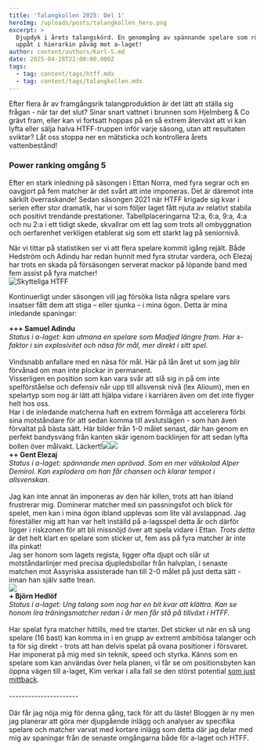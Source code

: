 ```yaml
---
title: 'Talangkollen 2025: Del 1'
heroImg: /uploads/posts/talangkollen_hero.png
excerpt: >
  Djupdyk i årets talangskörd. En genomgång av spännande spelare som rör sig
  uppåt i hierarkin påväg mot a-laget!
author: content/authors/Karl-S.md
date: 2025-04-28T22:00:00.000Z
tags:
  - tag: content/tags/htff.mdx
  - tag: content/tags/talangkollen.mdx
---
```


Efter flera år av framgångsrik talangproduktion är det lätt att ställa sig frågan - när tar det slut? Sinar snart vattnet i brunnen som Hjelmberg & Co grävt fram, eller kan vi fortsatt hoppas på en så extrem återväxt att vi kan lyfta eller sälja halva HTFF-truppen inför varje säsong, utan att resultaten sviktar? Låt oss stoppa ner en mätsticka och kontrollera årets vattenbestånd!

### Power ranking omgång 5

Efter en stark inledning på säsongen i Ettan Norra, med fyra segrar och en oavgjort på fem matcher är det svårt att inte imponeras. Det är däremot inte särkilt överraskande! Sedan säsongen 2021 när HTFF krigade sig kvar i serien efter stor dramatik, har vi som följer laget fått njuta av relativt stabila och positivt trendande prestationer. Tabellplaceringarna 12\:a, 6\:a, 9\:a, 4\:a och nu 2\:a i ett tidigt skede, skvallrar om ett lag som trots all ombyggnation och oerfarenhet verkligen etablerat sig som ett starkt lag på seniornivå.

När vi tittar på statistiken ser vi att flera spelare kommit igång rejält. Både Hedström och Adindu har redan hunnit med fyra strutar vardera, och Elezaj har trots en skada på försäsongen serverat mackor på löpande band med fem assist på fyra matcher! \
![Skytteliga HTFF](</uploads/Screenshot 2025-04-29 at 12.35.17.png> "Intern skytteliga HTFF efter omgång 5")

Kontinuerligt under säsongen vill jag försöka lista några spelare vars insatser fått dem att stiga – eller sjunka – i mina ögon. Detta är mina inledande spaningar:

**+++ Samuel Adindu**\
*Status i a-laget: kan utmana en spelare som Madjed längre fram. Har x-faktor i sin explosivitet och näsa för mål, mer direkt i sitt spel.*\
\
Vindsnabb anfallare med en näsa för mål. Här på lån året ut som jag blir förvånad om man inte plockar in permanent.\
Visserligen en position som kan vara svår att slå sig in på om inte spelförståelse och defensiv når upp till allsvensk nivå (lex Alioum), men en spelartyp som nog är lätt att hjälpa vidare i karriären även om det inte flyger helt hos oss.\
Har i de inledande matcherna haft en extrem förmåga att accelerera förbi sina motståndare för att sedan komma till avslutslägen - som han även förvaltat på bästa sätt. Här bilder från 1-0 målet senast, där han genom en perfekt bandysväng från kanten skär igenom backlinjen för att sedan lyfta bollen över målvakt. Läckert!![](</uploads/Screenshot 2025-04-29 at 13.30.17.png>)![](</uploads/Screenshot 2025-04-29 at 13.31.38.png>)\
**++ Gent Elezaj**\
*Status i a-laget: spännande men oprövad. Som en mer välskolad Alper Demirol. Kan explodera om han får chansen och klarar tempot i allsvenskan.*\
\
Jag kan inte annat än imponeras av den här killen, trots att han ibland frustrerar mig. Dominerar matcher med sin passningsfot och blick för spelet, men kan i mina ögon ibland upplevas som lite väl avslappnad. Jag föreställer mig att han var helt inställd på a-lagsspel detta år och därför ligger i riskzonen för att bli missnöjd över att spela vidare i Ettan. *Trots detta* är det helt klart en spelare som sticker ut, fem ass på fyra matcher är inte illa pinkat!\
Jag ser honom som lagets regista, ligger ofta djupt och slår ut motståndarlinjer med precisa djupledsbollar från halvplan, i senaste matchen mot Assyriska assisterade han till 2-0 målet på just detta sätt - innan han själv satte trean.\
![](</uploads/Screenshot 2025-04-29 at 13.03.47.png>)\
**+ Björn Hedlöf**\
*Status i a-laget: Ung talang som nog har en bit kvar att klättra. Kan se honom lira träningsmatcher redan i år men får stå på tillväxt i HTFF.*\
\
Har spelat fyra matcher hittills, med tre starter. Det sticker ut när en så ung spelare (16 bast) kan komma in i en grupp av extremt ambitiösa talanger och ta för sig direkt - trots att han delvis spelat på ovana positioner i försvaret.\
Har imponerat på mig med sin teknik, speed och styrka. Känns som en spelare som kan användas över hela planen, vi får se om positionsbyten kan öppna vägen till a-laget, Kim verkar i alla fall se den störst potential [som just mittback](https://fotbollsthlm.se/hammarby/kim-hellberg-om-bjorn-hedlof-kan-bli-en-ofattbart-bra-mittback/).\
\
\----------------------\
\
Där får jag nöja mig för denna gång, tack för att du läste! Bloggen är ny men jag planerar att göra mer djupgående inlägg och analyser av specifika spelare och matcher varvat med kortare inlägg som detta där jag delar med mig av spaningar från de senaste omgångarna både för a-laget och HTFF.
